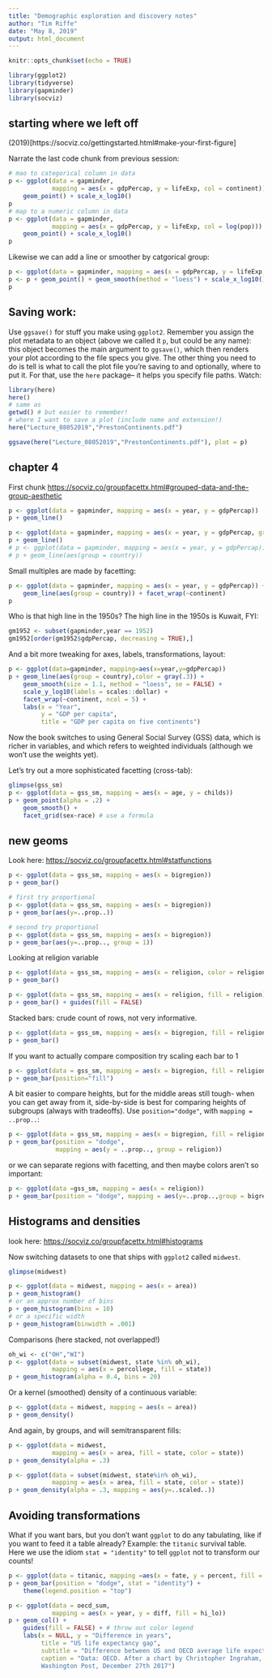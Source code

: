 ```yaml
---
title: "Demographic exploration and discovery notes"
author: "Tim Riffe"
date: "May 8, 2019"
output: html_document
---
```


```r
knitr::opts_chunk$set(echo = TRUE)
```

```r
library(ggplot2)
library(tidyverse)
library(gapminder)
library(socviz)
```
## starting where we left off
(2019)[https://socviz.co/gettingstarted.html#make-your-first-figure]

Narrate the last code chunk from previous session:

```r

# mao to categorical column in data
p <- ggplot(data = gapminder, 
			mapping = aes(x = gdpPercap, y = lifeExp, col = continent)) + 
	geom_point() + scale_x_log10()
p
# map to a numeric column in data
p <- ggplot(data = gapminder, 
			mapping = aes(x = gdpPercap, y = lifeExp, col = log(pop))) +
	geom_point() + scale_x_log10()
p
```

Likewise we can add a line or smoother by catgorical group:

```r
p <- ggplot(data = gapminder, mapping = aes(x = gdpPercap, y = lifeExp, color = continent, fill = continent))
p <- p + geom_point() + geom_smooth(method = "loess") + scale_x_log10()
p
```

## Saving work:
Use `ggsave()` for stuff you make using `ggplot2`. Remember you assign the plot metadata to an object (above we called it `p`, but could be any name): this object becomes the main argument to `ggsave()`, which then renders your plot according to the file specs you give. The other thing you need to do is tell is what to call the plot file you're saving to and optionally, where to put it. For that, use the `here` package-- it helps you specify file paths. Watch:

```r
library(here)
here()
# same as
getwd() # but easier to remember!
# where I want to save a plot (include name and extension!)
here("Lecture_08052019","PrestonContinents.pdf")

ggsave(here("Lecture_08052019","PrestonContinents.pdf"), plot = p)
```

## chapter 4

First chunk [https://socviz.co/groupfacettx.html#grouped-data-and-the-group-aesthetic](https://socviz.co/groupfacettx.html#grouped-data-and-the-group-aesthetic)

```r
p <- ggplot(data = gapminder, mapping = aes(x = year, y = gdpPercap))
p + geom_line()
```
```r
p <- ggplot(data = gapminder, mapping = aes(x = year, y = gdpPercap, group = country))
p + geom_line()
# p <- ggplot(data = gapminder, mapping = aes(x = year, y = gdpPercap))
# p + geom_line(aes(group = country))
```

Small multiples are made by facetting:
```r
p <- ggplot(data = gapminder, mapping = aes(x = year, y = gdpPercap)) +
	geom_line(aes(group = country)) + facet_wrap(~continent)
p
```
Who is that high line in the 1950s? The high line in the 1950s is Kuwait, FYI:
```r
gm1952 <- subset(gapminder,year == 1952)
gm1952[order(gm1952$gdpPercap, decreasing = TRUE),]
```

And a bit more tweaking for axes, labels, transformations, layout:
```r
p <- ggplot(data=gapminder, mapping=aes(x=year,y=gdpPercap))
p + geom_line(aes(group = country),color = gray(.3)) + 
	geom_smooth(size = 1.1, method = "loess", se = FALSE) + 
	scale_y_log10(labels = scales::dollar) +
	facet_wrap(~continent, ncol = 5) +
	labs(x = "Year",
		 y = "GDP per capita",
		 title = "GDP per capita on five continents")
```

Now the book switches to using General Social Survey (GSS) data, which is richer in variables, and which refers to weighted individuals (although we won't use the weights yet).

Let's try out a more sophisticated facetting (cross-tab):
```r
glimpse(gss_sm)
p <- ggplot(data = gss_sm, mapping = aes(x = age, y = childs))
p + geom_point(alpha = .2) +
	geom_smooth() +
	facet_grid(sex~race) # use a formula
```

## new geoms

Look here: [https://socviz.co/groupfacettx.html#statfunctions](https://socviz.co/groupfacettx.html#statfunctions)

```r
p <- ggplot(data = gss_sm, mapping = aes(x = bigregion))
p + geom_bar()

# first try proportional
p <- ggplot(data = gss_sm, mapping = aes(x = bigregion))
p + geom_bar(aes(y=..prop..))

# second try proportional
p <- ggplot(data = gss_sm, mapping = aes(x = bigregion))
p + geom_bar(aes(y=..prop.., group = 1))
```

Looking at religion variable
```r
p <- ggplot(data = gss_sm, mapping = aes(x = religion, color = religion)) 
p +	geom_bar()

p <- ggplot(data = gss_sm, mapping = aes(x = religion, fill = religion))
p + geom_bar() + guides(fill = FALSE)
```

Stacked bars: crude count of rows, not very informative.
```r
p <- ggplot(data = gss_sm, mapping = aes(x = bigregion, fill = religion))
p + geom_bar() 
```

If you want to actually compare composition try scaling each bar to 1
```r
p <- ggplot(data = gss_sm, mapping = aes(x = bigregion, fill = religion))
p + geom_bar(position="fill") 
```
A bit easier to compare heights, but for the middle areas still tough- when you can get away from it, side-by-side is best for comparing heights of subgroups (always with tradeoffs). Use `position="dodge"`, with `mapping = ..prop..`:
```r
p <- ggplot(data = gss_sm, mapping = aes(x = bigregion, fill = religion))
p + geom_bar(position = "dodge", 
			 mapping = aes(y = ..prop.., group = religion)) 
```
or we can separate regions with facetting, and then maybe colors aren't so important:
```r
p <- ggplot(data =gss_sm, mapping = aes(x = religion))
p + geom_bar(position = "dodge", mapping = aes(y=..prop..,group = bigregion)) + facet_wrap(~bigregion, ncol = 2)
```

## Histograms and densities
look here: [https://socviz.co/groupfacettx.html#histograms](https://socviz.co/groupfacettx.html#histograms)

Now switching datasets to one that ships with `ggplot2` called `midwest`.
```r
glimpse(midwest)
```

```r
p <- ggplot(data = midwest, mapping = aes(x = area))
p + geom_histogram()
# or an approx number of bins
p + geom_histogram(bins = 10)
# or a specific width
p + geom_histogram(binwidth = .001)
```

Comparisons (here stacked, not overlapped!)
```r
oh_wi <- c("OH","WI")
p <- ggplot(data = subset(midwest, state %in% oh_wi),
			mapping = aes(x = percollege, fill = state))
p + geom_histogram(alpha = 0.4, bins = 20)
```

Or a kernel (smoothed) density of a continuous variable:
```r
p <- ggplot(data = midwest, mapping = aes(x = area))
p + geom_density()
```

And again, by groups, and will semitransparent fills:
```r
p <- ggplot(data = midwest,
			mapping = aes(x = area, fill = state, color = state))
p + geom_density(alpha = .3)

p <- ggplot(data = subset(midwest, state%in% oh_wi),
			mapping = aes(x = area, fill = state, color = state))
p + geom_density(alpha = .3, mapping = aes(y=..scaled..))
```

## Avoiding transformations
What if you want bars, but you don't want `ggplot` to do any tabulating, like if you want to feed it a table already? Example: the `titanic` survival table. Here we use the idiom `stat = "identity"` to tell `ggplot` not to transform our counts!

```r
p <- ggplot(data = titanic, mapping =aes(x = fate, y = percent, fill = sex))
p + geom_bar(position = "dodge", stat = "identity") + 
	theme(legend.position = "top")
```


```r
p <- ggplot(data = oecd_sum,
			mapping = aes(x = year, y = diff, fill = hi_lo))
p + geom_col() +
	guides(fill = FALSE) + # throw out color legend
	labs(x = NULL, y = "Difference in years",
		 title = "US life expectancy gap",
		 subtitle = "Difference between US and OECD average life expectancies, 1960 - 2015",
		 caption = "Data: OECD. After a chart by Christopher Ingraham,
		 Washington Post, December 27th 2017")
```